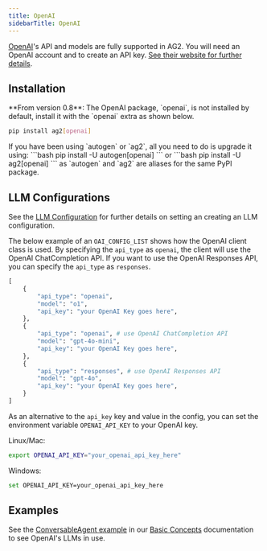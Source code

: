 ```yaml
---
title: OpenAI
sidebarTitle: OpenAI
---
```


[OpenAI](https://openai.com/)'s API and models are fully supported in AG2. You will need an OpenAI account and to create an API key. [See their website for further details](https://openai.com/).

## Installation

<Warning>
**From version 0.8**: The OpenAI package, `openai`, is not installed by default, install it with the `openai` extra as shown below.
</Warning>

``` bash
pip install ag2[openai]
```

<Tip>
If you have been using `autogen` or `ag2`, all you need to do is upgrade it using:
```bash
pip install -U autogen[openai]
```
or
```bash
pip install -U ag2[openai]
```
as `autogen` and `ag2` are aliases for the same PyPI package.
</Tip>

## LLM Configurations

See the [LLM Configuration](/docs/user-guide/basic-concepts/llm-configuration) for further details on setting an creating an LLM configuration.

The below example of an `OAI_CONFIG_LIST` shows how the OpenAI client class is used.
By specifying the `api_type` as `openai`, the client will use the OpenAI ChatCompletion API.
If you want to use the OpenAI Responses API, you can specify the `api_type` as `responses`.

```python
[
    {
        "api_type": "openai",
        "model": "o1",
        "api_key": "your OpenAI Key goes here",
    },
    {
        "api_type": "openai", # use OpenAI ChatCompletion API
        "model": "gpt-4o-mini",
        "api_key": "your OpenAI Key goes here",
    },
    {
        "api_type": "responses", # use OpenAI Responses API
        "model": "gpt-4o",
        "api_key": "your OpenAI Key goes here",
    }
]
```

As an alternative to the `api_key` key and value in the config, you can set the environment variable `OPENAI_API_KEY` to your OpenAI key.

Linux/Mac:
``` bash
export OPENAI_API_KEY="your_openai_api_key_here"
```

Windows:
``` bash
set OPENAI_API_KEY=your_openai_api_key_here
```

## Examples

See the [ConversableAgent example](/docs/user-guide/basic-concepts/conversable-agent) in our [Basic Concepts](/docs/user-guide/basic-concepts/installing-ag2) documentation to see OpenAI's LLMs in use.
